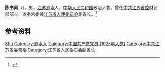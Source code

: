 '''陈书同'''（{{bd|1909年||1969年|}}），男，[[江苏|江苏]][[涟水|涟水]]人，[[中华人民共和国|中华人民共和国]]政治人物，曾任[[中共江苏省委|中共江苏省委]]财贸部部长、省委常委兼[[江苏省人民委员会|江苏省人民委员会]]副省长。<ref>{{Cite book|title=江苏革命史词典|author=叶绪昌主编; 王广达, 刘顺发, 邹嘉南副主编|publisher=南京大学出版社|year=1993|isbn=|location=南京|pages=}}</ref>

== 参考资料 ==
{{reflist}}

{{中国人物小作品}}

{{Authority control}}
{{DEFAULTSORT:Chen陈}}
[[Category:陈姓|Shu]]
[[Category:涟水人|Category:涟水人]]
[[Category:中国共产党党员_(1928年入党)|Category:中国共产党党员 (1928年入党)]]
[[Category:中共江苏省委常委|Category:中共江苏省委常委]]
[[Category:江苏省人民委员会副省长|Category:江苏省人民委员会副省长]]